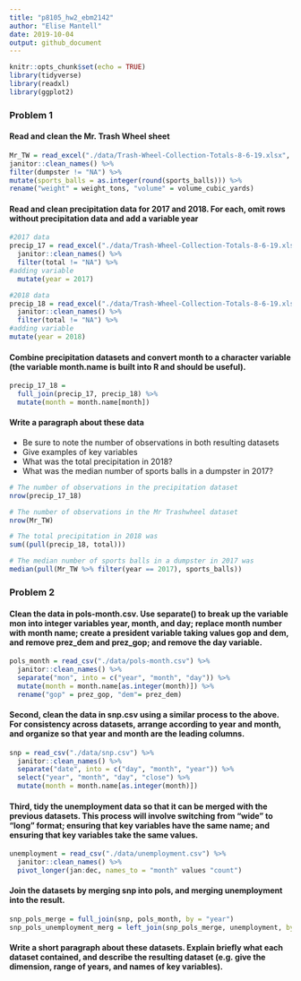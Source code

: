 ```yaml
---
title: "p8105_hw2_ebm2142"
author: "Elise Mantell"
date: 2019-10-04
output: github_document
---
```


```r
knitr::opts_chunk$set(echo = TRUE)
library(tidyverse)
library(readxl)
library(ggplot2)
```
### Problem 1

#### Read and clean the Mr. Trash Wheel sheet

```r
Mr_TW = read_excel("./data/Trash-Wheel-Collection-Totals-8-6-19.xlsx", range = "A2:N408", sheet = 1) %>% 
janitor::clean_names() %>% 
filter(dumpster != "NA") %>% 
mutate(sports_balls = as.integer(round(sports_balls))) %>% 
rename("weight" = weight_tons, "volume" = volume_cubic_yards)
```
#### Read and clean precipitation data for 2017 and 2018. For each, omit rows without precipitation data and add a variable year


```r
#2017 data
precip_17 = read_excel("./data/Trash-Wheel-Collection-Totals-8-6-19.xlsx", sheet = "2017 Precipitation", range = "A2:B14") %>% 
  janitor::clean_names() %>% 
  filter(total != "NA") %>% 
#adding variable
  mutate(year = 2017)

#2018 data
precip_18 = read_excel("./data/Trash-Wheel-Collection-Totals-8-6-19.xlsx",sheet = "2018 Precipitation", range = "A2:B14") %>% 
  janitor::clean_names() %>% 
  filter(total != "NA") %>% 
#adding variable
mutate(year = 2018)
```
#### Combine precipitation datasets and convert month to a character variable (the variable month.name is built into R and should be useful).

```r
precip_17_18 =
  full_join(precip_17, precip_18) %>% 
  mutate(month = month.name[month])
```

#### Write a paragraph about these data
* Be sure to note the number of observations in both resulting datasets
* Give examples of key variables
* What was the total precipitation in 2018? 
* What was the median number of sports balls in a dumpster in 2017? 

```r

# The number of observations in the precipitation dataset
nrow(precip_17_18)

# The number of observations in the Mr Trashwheel dataset
nrow(Mr_TW)

# The total precipitation in 2018 was
sum((pull(precip_18, total)))

# The median number of sports balls in a dumpster in 2017 was
median(pull(Mr_TW %>% filter(year == 2017), sports_balls))
```
### Problem 2

#### Clean the data in pols-month.csv. Use separate() to break up the variable mon into integer variables year, month, and day; replace month number with month name; create a president variable taking values gop and dem, and remove prez_dem and prez_gop; and remove the day variable.

```r
pols_month = read_csv("./data/pols-month.csv") %>%
  janitor::clean_names() %>% 
  separate("mon", into = c("year", "month", "day")) %>% 
  mutate(month = month.name[as.integer(month)]) %>% 
  rename("gop" = prez_gop, "dem"= prez_dem)
```

#### Second, clean the data in snp.csv using a similar process to the above. For consistency across datasets, arrange according to year and month, and organize so that year and month are the leading columns.

```r
snp = read_csv("./data/snp.csv") %>% 
  janitor::clean_names() %>% 
  separate("date", into = c("day", "month", "year")) %>% 
  select("year", "month", "day", "close") %>% 
  mutate(month = month.name[as.integer(month)]) 
```

#### Third, tidy the unemployment data so that it can be merged with the previous datasets. This process will involve switching from “wide” to “long” format; ensuring that key variables have the same name; and ensuring that key variables take the same values.

```r
unemployment = read_csv("./data/unemployment.csv") %>% 
  janitor::clean_names() %>% 
  pivot_longer(jan:dec, names_to = "month" values "count")
```

#### Join the datasets by merging snp into pols, and merging unemployment into the result.

```r
snp_pols_merge = full_join(snp, pols_month, by = "year")
snp_pols_unemployment_merg = left_join(snp_pols_merge, unemployment, by = 'year')
```

#### Write a short paragraph about these datasets. Explain briefly what each dataset contained, and describe the resulting dataset (e.g. give the dimension, range of years, and names of key variables).

